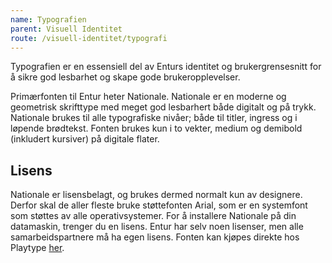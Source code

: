 ```yaml
---
name: Typografien
parent: Visuell Identitet
route: /visuell-identitet/typografi
---
```



<PageHeader>
  Typografien er en essensiell del av Enturs identitet og brukergrensesnitt for
  å sikre god lesbarhet og skape gode brukeropplevelser.
</PageHeader>

Primærfonten til Entur heter Nationale. Nationale er en moderne og geometrisk skrifttype med meget god lesbarhert både digitalt og på trykk. Nationale brukes til alle typografiske nivåer; både til titler, ingress og i løpende brødtekst. Fonten brukes kun i to vekter, medium og demibold (inkludert kursiver) på digitale flater.

<TypographyDisplay />
<TypographyDisplay bold />

## Lisens

Nationale er lisensbelagt, og brukes dermed normalt kun av designere.
Derfor skal de aller fleste bruke støttefonten Arial, som er en systemfont som støttes av alle operativsystemer.
For å installere Nationale på din datamaskin, trenger du en lisens. Entur har selv noen lisenser, men alle samarbeidspartnere må ha egen lisens.
Fonten kan kjøpes direkte hos Playtype [her](https://playtype.com/index.php?q=font/nationale).

